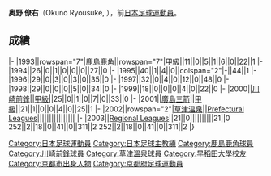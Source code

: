 {{unreferenced|time=2013-07-15T14:44:37+00:00}}
{{Infobox football biography
|name=奥野僚右
|image=
|fullname=奥野僚右
|birth_date={{Birth date and age|1968|11|13}}
|cityofbirth=[[京都府|京都府]]
|countryofbirth=[[日本|日本]]
|position=[[後衛_(足球)|後衛]]
|currentclub=
|years=1993-1999<br/>2000<br/>2001<br/>2002-2003
|clubs=[[鹿島鹿角|鹿島鹿角]]<br/>[[川崎前鋒|川崎前鋒]]<br/>[[廣島三箭|廣島三箭]]<br/>[[群马草津温泉足球俱乐部|草津温泉]]
|caps(goals)=
|nationalyears=
|nationalteam=
|nationalcaps(goals)=
| manageryears1 = 2002-2003
| managerclubs1 = [[群馬草津溫泉|群馬草津溫泉]]
| manageryears2 = 2012-2013
| managerclubs2 = [[山形山神|山形山神]]
}}
'''奥野 僚右'''（Okuno Ryousuke, {{Bd|1968年|11月13日||}}），前[[日本|日本]][[足球|足球]][[運動員|運動員]]。

==成績==
{{Football player club statistics 1|YYN}}
{{Football player club statistics 2|JPN|YYN}}
|-
|1993||rowspan="7"|[[鹿島鹿角|鹿島鹿角]]||rowspan="7"|[[日本職業足球甲級聯賽|甲級]]||11||0||5||1||6||0||22||1
|-
|1994||26||0||1||0||0||0||27||0
|-
|1995||40||1||4||0||colspan="2"|-||44||1
|-
|1996||29||0||3||0||3||0||35||0
|-
|1997||32||0||4||0||12||0||48||0
|-
|1998||29||0||0||0||5||0||34||0
|-
|1999||18||0||0||0||4||0||22||0
|-
|2000||[[川崎前鋒|川崎前鋒]]||[[日本職業足球甲級聯賽|甲級]]||25||0||1||0||7||0||33||0
|-
|2001||[[廣島三箭|廣島三箭]]||[[日本職業足球甲級聯賽|甲級]]||21||1||0||0||4||0||25||1
|-
|2002||rowspan="2"|[[群马草津温泉足球俱乐部|草津温泉]]||[[Japanese_Prefectural_Leagues|Prefectural Leagues]]||||||||||||||||
|-
|2003||[[Japanese_Regional_Leagues|Regional Leagues]]||21||0||||||||||21||0
{{Football player club statistics 3|1|JPN}}252||2||18||0||41||0||311||2
{{Football player club statistics 5}}252||2||18||0||41||0||311||2
|}

{{Japan-sport-bio-stub}}
{{Soccer-player-stub}}
[[Category:日本足球運動員|Category:日本足球運動員]]
[[Category:日本足球主教練|Category:日本足球主教練]]
[[Category:鹿島鹿角球員|Category:鹿島鹿角球員]]
[[Category:川崎前鋒球員|Category:川崎前鋒球員]]
[[Category:草津溫泉球員|Category:草津溫泉球員]]
[[Category:早稻田大學校友|Category:早稻田大學校友]]
[[Category:京都市出身人物|Category:京都市出身人物]]
[[Category:京都府足球運動員|Category:京都府足球運動員]]